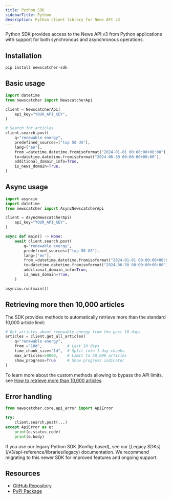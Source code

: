 ```yaml
---
title: Python SDK
sidebarTitle: Python
description: Python client library for News API v3
---
```


Python SDK provides access to the News API v3 from Python applications with
support for both synchronous and asynchronous operations.

## Installation

```bash
pip install newscatcher-sdk
```

## Basic usage

```python
import datetime
from newscatcher import NewscatcherApi

client = NewscatcherApi(
    api_key="YOUR_API_KEY",
)

# Search for articles
client.search.post(
    q="renewable energy",
    predefined_sources=["top 50 US"],
    lang=["en"],
    from_=datetime.datetime.fromisoformat("2024-01-01 00:00:00+00:00"),
    to=datetime.datetime.fromisoformat("2024-06-30 00:00:00+00:00"),
    additional_domain_info=True,
    is_news_domain=True,
)
```

## Async usage

```python
import asyncio
import datetime
from newscatcher import AsyncNewscatcherApi

client = AsyncNewscatcherApi(
    api_key="YOUR_API_KEY",
)

async def main() -> None:
    await client.search.post(
        q="renewable energy",
        predefined_sources=["top 50 US"],
        lang=["en"],
        from_=datetime.datetime.fromisoformat("2024-01-01 00:00:00+00:00"),
        to=datetime.datetime.fromisoformat("2024-06-30 00:00:00+00:00"),
        additional_domain_info=True,
        is_news_domain=True,
    )

asyncio.run(main())
```

## Retrieving more then 10,000 articles

The SDK provides methods to automatically retrieve more than the standard 10,000
article limit:

```python
# Get articles about renewable energy from the past 10 days
articles = client.get_all_articles(
    q="renewable energy",
    from_="10d",           # Last 10 days
    time_chunk_size="1d",  # Split into 1-day chunks
    max_articles=50000,    # Limit to 50,000 articles
    show_progress=True     # Show progress indicator
)
```

To learn more about the custom methods allowing to bypass the API limits, see
[How to retrieve more than 10,000 articles](/v3/documentation/how-to/retrieve-more-than-10k-articles).

## Error handling

```python
from newscatcher.core.api_error import ApiError

try:
    client.search.post(...)
except ApiError as e:
    print(e.status_code)
    print(e.body)
```

<Note>
  If you use our legacy Python SDK (Konfig-based), see our [Legacy
  SDKs](/v3/api-reference/libraries/legacy) documentation. We recommend
  migrating to this newer SDK for improved features and ongoing support.
</Note>

## Resources

- [GitHub Repository](https://github.com/Newscatcher/newscatcher-python)
- [PyPI Package](https://pypi.org/project/newscatcher-sdk/)

